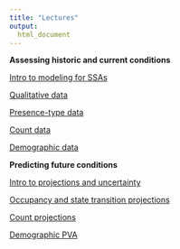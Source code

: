 ```yaml
---
title: "Lectures"
output:
  html_document
--- 
```


__Assessing historic and current conditions__  
  
[Intro to modeling for SSAs](static/lectures/ssa200_lecture1_intro.pdf)  
  
[Qualitative data](static/lectures/ssa200_lecture2_descriptive-data.pdf)  
   
[Presence-type data](static/lectures/ssa200_lecture3_presence-data.pdf)  
   
[Count data](static/lectures/ssa200_lecture4_count-data.pdf)  
  
[Demographic data](static/lectures/ssa200_lecture5_demographic-data.pdf)  
   
   
__Predicting future conditions__  
  
[Intro to projections and uncertainty](static/lectures/ssa200_lecture6_projections.pdf)  
   
[Occupancy and state transition projections](static/lectures/ssa200_lecture7_occ-multistate-projection.pdf)   
  
[Count projections](static/lectures/ssa200_lecture8_count-projection.pdf)  
    
[Demographic PVA](static/lectures/ssa200_lecture10_demographic-pva.pdf)    
   
   
   